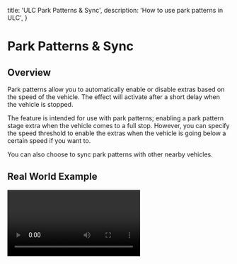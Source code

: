 
  title: 'ULC Park Patterns & Sync',
  description: 'How to use park patterns in ULC',
}

# Park Patterns & Sync

## Overview

Park patterns allow you to automatically enable or disable extras based on the speed of the vehicle. The effect will activate after a short delay when the vehicle is stopped.

The feature is intended for use with park patterns; enabling a park pattern stage extra when the vehicle comes to a full stop. However, you can specify the speed threshold to enable the extras when the vehicle is going below a certain speed if you want to.

You can also choose to sync park patterns with other nearby vehicles.

## Real World Example
<Video url="https://www.youtube.com/watch?v=y6sYkzhVtcc&t=12s" />

## How to Create a Park Pattern

To create a functional park pattern, create a stage extra that has a much slower pattern than your main lighting. If needed, be sure to create divider meshes to hide the underneath pattern.

Then configure your vehicle to enable that extra. You can also choose to disable another extra when parked. These extras will switch between each other based on whether the vehicle is parked or driving automatically.

## Global Settings

These settings are found in the ``config.lua`` file under ``ParkSettings`` and affect all vehicles on the server that use ULC.

### ``speedThreshold``
When the vehicle's speed is below this value, park pattern effects will be enabled. This value is in MPH unless you 
set ``useKPH = true`` in the [global settings](https://docs.dwnstr.com/ulc/config#review-the-global-settings).

```lua
speedThreshold = 4,
```
### ``delay``
The delay in seconds between checks for whether the vehicle is stopped or not. This should not be any lower than 0.5 seconds. 
Higher values may look more realistic. Default value is 0.5 seconds.
```lua
delay = 0.5,
```

### ``syncDistance``
The distance in meters to check for other vehicles to sync park patterns with. Default value is 32 meters.
```lua
syncDistance = 32,
```

### ``syncCooldown``
The time in seconds before a single client is able to trigger sync again. Default value is 10 seconds.
```lua
syncCooldown = 10,
```

## Vehicle Settings
These settings are found in ``ulc.lua`` and only effect the specified vehicle(s).

```lua
parkConfig = {
    -- whether to use park pattern or not
    -- accepts: boolean
    usePark = true

    -- whether to use park pattern syncing or not
    -- accepts: boolean
    useSync = true

    -- vehicles that this vehicle with sync with
    -- you do not need to include the vehicle itself
    -- if your config is for more than one vehicle include all of them here
    -- accepts: table of vehicle spawn names
    syncWith = {'police', 'police2'}

    -- extras that will be enabled when the vehicle comes to a stop
    -- accepts: table of integers
    pExtras = {1, 3}

    -- extras that will be disabled when the vehicle comes to a stop
    -- accepts: table of integers
    dExtras = {9}
}
```
